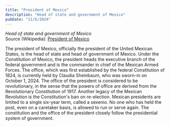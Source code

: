 ```yaml
---
title: "President of Mexico"
description: "Head of state and government of Mexico"
pubDate: "11/6/2024"
---
```


*Head of state and government of Mexico*  
Source (Wikipedia): [President of Mexico][1]

The president of Mexico, officially the president of the United Mexican States, is the head of state and head of government of Mexico. Under the Constitution of Mexico, the president heads the executive branch of the federal government and is the commander in chief of the Mexican Armed Forces. The office, which was first established by the federal Constitution of 1824, is currently held by Claudia Sheinbaum, who was sworn-in on October 1, 2024. The office of the president is considered to be revolutionary, in the sense that the powers of office are derived from the Revolutionary Constitution of 1917. Another legacy of the Mexican Revolution is the Constitution's ban on re-election. Mexican presidents are limited to a single six-year term, called a sexenio. No one who has held the post, even on a caretaker basis, is allowed to run or serve again. The constitution and the office of the president closely follow the presidential system of government.

[1]: https://en.wikipedia.org/wiki/President_of_Mexico
